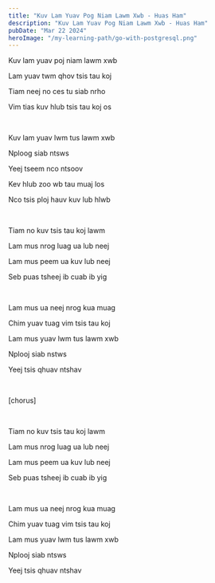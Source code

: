 ```yaml
---
title: "Kuv Lam Yuav Pog Niam Lawm Xwb - Huas Ham"
description: "Kuv Lam Yuav Pog Niam Lawm Xwb - Huas Ham"
pubDate: "Mar 22 2024"
heroImage: "/my-learning-path/go-with-postgresql.png"
---
```


Kuv lam yuav poj niam lawm xwb

Lam yuav twm qhov tsis tau koj

Tiam neej no ces tu siab nrho

Vim tias kuv hlub tsis tau koj os

<br />

Kuv lam yuav lwm tus lawm xwb

Nploog siab ntsws

Yeej tseem nco ntsoov

Kev hlub zoo wb tau muaj los

Nco tsis ploj hauv kuv lub hlwb

<br />

Tiam no kuv tsis tau koj lawm

Lam mus nrog luag ua lub neej

Lam mus peem ua kuv lub neej

Seb puas tsheej ib cuab ib yig

<br />

Lam mus ua neej nrog kua muag

Chim yuav tuag vim tsis tau koj

Lam mus yuav lwm tus lawm xwb

Nplooj siab nstws

Yeej tsis qhuav ntshav

<br />

[chorus]

<br />

Tiam no kuv tsis tau koj lawm

Lam mus nrog luag ua lub neej

Lam mus peem ua kuv lub neej

Seb puas tsheej ib cuab ib yig

<br />

Lam mus ua neej nrog kua muag

Chim yuav tuag vim tsis tau koj

Lam mus yuav lwm tus lawm xwb

Nplooj siab ntsws

Yeej tsis qhuav ntshav
